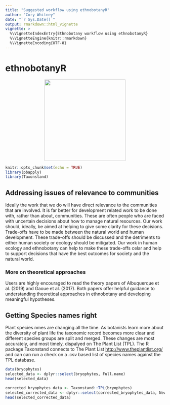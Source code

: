 ```yaml
---
title: "Suggested workflow using ethnobotanyR"
author: "Cory Whitney"
date: "`r Sys.Date()`"
output: rmarkdown::html_vignette
vignette: >
  %\VignetteIndexEntry{Ethnobotany workflow using ethnobotanyR}
  %\VignetteEngine{knitr::rmarkdown}
  %\VignetteEncoding{UTF-8}
---
```


# ethnobotanyR 

<p align="center">
<img src="ethnobotanyR.png" height="256" style="background:none; border:none; box-shadow:none;">
</p>

```r
knitr::opts_chunk$set(echo = TRUE)
library(pbapply)
library(Taxonstand)
```

## Addressing issues of relevance to communities

Ideally the work that we do will have direct relevance to the communities that are involved. It is far better for development related work to be done with, rather than about, communities. These are often people who are faced with uncertain decisions about how to manage natural resources. Our work should, ideally, be aimed at helping to give some clarity for these decisions. Trade-offs have to be made between the natural world and human development. These trade-offs should be discussed and the detriments to either human society or ecology should be mitigated. Our work in human ecology and ethnobotany can help to make these trade-offs celar and help to support decisions that have the best outcomes for society and the natural world.

### More on theoretical approaches

Users are highly encouraged to read the theory papers of Albuquerque et al. (2019) and Gaoue et al. (2017). Both papers offer helpful guidance to understanding theoretical approaches in ethnobotany and developing meaningful hypotheses. 

## Getting Species names right

Plant species nmes are changing all the time. As botanists learn more about the diversity of plant life the taxonomic record becomes more clear and different species groups are split and merged. These changes are most accurately, and most timely, dispalyed on The Plant List (TPL). The R package Taxonstand connects to The Plant List <http://www.theplantlist.org/> and can can run a check on a .csv based list of species names against the TPL database.

```r
data(bryophytes)
selected_data <- dplyr::select(bryophytes, Full.name)
head(selected_data)
```

```r
corrected_bryophytes_data <- Taxonstand::TPL(bryophytes)
selected_corrected_data <- dplyr::select(corrected_bryophytes_data, New.Genus, New.Species, New.Authority)
head(selected_corrected_data)
```
